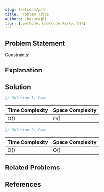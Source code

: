 ```yaml
---
slug: leetcode/path
title: Problem Title
authors: jhasuraj01
tags: [LeetCode, Leetcode Daily, DSA]
---
```



## Problem Statement


<!--truncate-->

<!--Examples-->

Constraints:

## Explanation


## Solution

<Tabs>

<TabItem value="cpp1" label="Solution 1">

```cpp title='Solution 1'
// Solution 1: Code
```

 Time Complexity  | Space Complexity
------------------|-----------------
 O()              | O()

</TabItem>

<TabItem value="cpp2" label="Solution 2">

```cpp title='Solution 2'
// Solution 2: Code
```

 Time Complexity  | Space Complexity
------------------|-----------------
 O()              | O()

</TabItem>

</Tabs>


## Related Problems

## References
